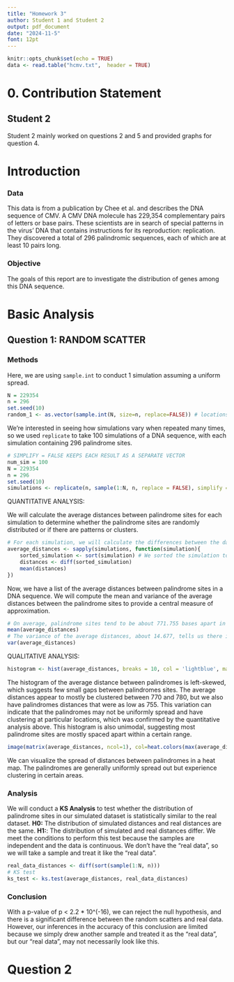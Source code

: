```yaml
---
title: "Homework 3"
author: Student 1 and Student 2
output: pdf_document
date: "2024-11-5"
font: 12pt
---
```


```r
knitr::opts_chunk$set(echo = TRUE)
data <- read.table("hcmv.txt",  header = TRUE)
```

# 0. Contribution Statement

## Student 2

Student 2 mainly worked on questions 2 and 5 and provided graphs for question 4.

\pagebreak

\pagenumbering{arabic}

# Introduction

### Data

This data is from a publication by Chee et al. and describes the DNA sequence of CMV. A CMV DNA molecule has 229,354 complementary pairs of letters or base pairs. These scientists are in search of special patterns in the virus’ DNA that contains instructions for its reproduction: replication. They discovered a total of 296 palindromic sequences, each of which are at least 10 pairs long.

### Objective

The goals of this report are to investigate the distribution of genes among this DNA sequence.

\pagebreak

# Basic Analysis

## Question 1: RANDOM SCATTER

### Methods

Here, we are using ```sample.int``` to conduct 1 simulation assuming a uniform spread. 
```r
N = 229354
n = 296
set.seed(10)
random_1 <- as.vector(sample.int(N, size=n, replace=FALSE)) # locations uniformly randomly generated
```

We're interested in seeing how simulations vary when repeated many times, so we used ```replicate``` to take 100 simulations of a DNA sequence, with each simulation containing 296 palindrome sites. 

```r
# SIMPLIFY = FALSE KEEPS EACH RESULT AS A SEPARATE VECTOR
num_sim = 100
N = 229354
n = 296
set.seed(10)
simulations <- replicate(n, sample(1:N, n, replace = FALSE), simplify = FALSE)
```

QUANTITATIVE ANALYSIS:

We will calculate the average distances between palindrome sites for each simulation to determine whether the palindrome sites are randomly distributed or if there are patterns or clusters. 

```r
# For each simulation, we will calculate the differences between the data points (palindrome sites), and take the mean
average_distances <- sapply(simulations, function(simulation){
    sorted_simulation <- sort(simulation) # We sorted the simulation to get correct distances
    distances <- diff(sorted_simulation)
    mean(distances)
})
```

Now, we have a list of the average distances between palindrome sites in a DNA sequence. We will compute the mean and variance of the average distances between the palindrome sites to provide a central measure of approximation.

```r
# On average, palindrome sites tend to be about 771.755 bases apart in simulated datasets. 
mean(average_distances)
# The variance of the average distances, about 14.677, tells us there is moderate variability in the average distances between palindromes. We can confirm this with a qualitative analysis, as follows. 
var(average_distances)
```

QUALITATIVE ANALYSIS:
```r
histogram <- hist(average_distances, breaks = 10, col = 'lightblue', main = 'Differences in Simulated Palindrome Distances', xlab = 'Average Distance Between Palindromes')
```
The histogram of the average distance between palindromes is left-skewed, which suggests few small gaps between palindromes sites. The average distances appear to mostly be clustered between 770 and 780, but we also have palindromes distances that were as low as 755. This variation can indicate that the palindromes may not be uniformly spread and have clustering at particular locations, which was confirmed by the quantitative analysis above. This histogram is also unimodal, suggesting most palindrome sites are mostly spaced apart within a certain range. 

```r
image(matrix(average_distances, ncol=1), col=heat.colors(max(average_distances)), main="Heatmap of Simulated Palindrome Density")
```
We can visualize the spread of distances between palindromes in a heat map. The palindromes are generally uniformly spread out but experience clustering in certain areas. 

### Analysis
We will conduct a **KS Analysis** to test whether the distribution of palindrome sites in our simulated dataset is statistically similar to the real dataset. 
**H0:** The distribution of simulated distances and real distances are the same.
**H1:**: The distribution of simulated and real distances differ. 
We meet the conditions to perform this test because the samples are independent and the data is continuous.
We don't have the "real data", so we will take a sample and treat it like the "real data". 
```r
real_data_distances <- diff(sort(sample(1:N, n)))
# KS test
ks_test <- ks.test(average_distances, real_data_distances)
```
### Conclusion
With a p-value of p < 2.2 * 10^(-16), we can reject the null hypothesis, and there is a significant difference between the random scatters and real data. However, our inferences in the accuracy of this conclusion are limited because we simply drew another sample and treated it as the "real data", but our "real data", may not necessarily look like this. 

# Question 2